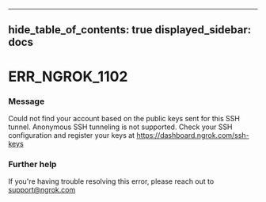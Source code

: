 

---
hide_table_of_contents: true
displayed_sidebar: docs
---


# ERR_NGROK_1102

### Message
Could not find your account based on the public keys sent for this SSH tunnel. Anonymous SSH tunneling is not supported.
Check your SSH configuration and register your keys at https://dashboard.ngrok.com/ssh-keys

<ErrorDetails error="err_ngrok_1102" />



### Further help
If you're having trouble resolving this error, please reach out to [support@ngrok.com](mailto:support@ngrok.com?subject=Help%20with%20ERR_NGROK_1102)

